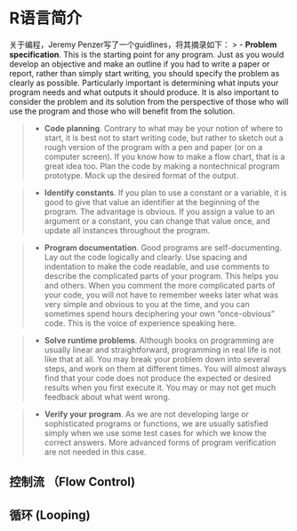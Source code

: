 # R语言简介

关于编程，Jeremy Penzer写了一个guidlines，将其摘录如下：
> - **Problem specification**. This is the starting point for any program. Just as you would develop an objective and make an outline if you had to write a paper or report, rather than simply start writing, you should specify the problem as clearly as possible. Particularly important is determining what inputs your program needs and what outputs it should produce. It is also important to consider the problem and its solution from the perspective of those who will use the program and those who will benefit from
the solution.

> - **Code planning**. Contrary to what may be your notion of where to start, it is best not to start writing code, but rather to sketch out a rough version of the program with a pen and paper (or on a computer screen). If you know how to make a flow chart, that is a great idea too. Plan the code by making a nontechnical program prototype. Mock up the desired format of the output.

> - **Identify constants**. If you plan to use a constant or a variable, it is good to give that value an identifier at the beginning of the program. The advantage is obvious. If you assign a value to an argument or a constant, you can change that value once, and update all instances throughout the program.

> - **Program documentation**. Good programs are self-documenting. Lay out the code logically and clearly. Use spacing and indentation to make the code readable, and use comments to describe the complicated parts of your program. This helps you and others. When you comment the more complicated parts of your code, you will not have to remember weeks later what was very simple and obvious to you at the time, and you can sometimes spend hours deciphering your own “once-obvious” code. This is the voice of experience speaking here.

> - **Solve runtime problems**. Although books on programming are usually linear and straightforward, programming in real life is not like that at all. You may break your problem down into several steps, and work on them at different times. You will almost always find that your code does not produce the expected or desired results when you first execute it. You may or may not get much feedback about what went wrong.

> - **Verify your program**. As we are not developing large or sophisticated programs or functions, we are usually satisfied simply when we use some test cases for which we know the correct answers. More advanced forms of program verification are not needed in this case.

## 控制流 （Flow Control)

## 循环 (Looping)


